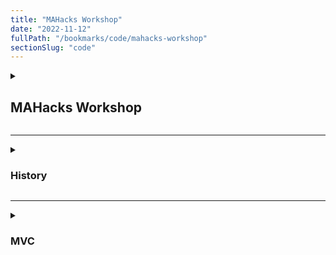 ```yaml
---
title: "MAHacks Workshop"
date: "2022-11-12"
fullPath: "/bookmarks/code/mahacks-workshop"
sectionSlug: "code"
---
```


<details>
<summary>

## MAHacks Workshop

</summary>

<p>


</p>
</details>

---

<details>
<summary>

### History

</summary>

<p>

- [About Ruby](https://www.ruby-lang.org/en/about/)
- [The History of Ruby — SitePoint](https://www.sitepoint.com/history-ruby/)
- [An introduction to Ruby Programming: the history of Ruby.](https://launchschool.com/books/ruby/read/introduction)
- [Ruby on Rails Study Guide: The History of Rails](https://code.tutsplus.com/articles/ruby-on-rails-study-guide-the-history-of-rails--net-29439)
- [Object-oriented programming - Wikipedia](https://en.wikipedia.org/wiki/Object-oriented_programming)
- [Active record pattern - Wikipedia](https://en.wikipedia.org/wiki/Active_record_pattern)
- [Ruby on Rails - Wikipedia](https://en.wikipedia.org/wiki/Ruby_on_Rails)

</p>
</details>

---

<details>
<summary>

### MVC

</summary>

<p>

- [Model-View-Controller (MVC) Explained Through Ordering Drinks At The Bar](https://medium.freecodecamp.org/model-view-controller-mvc-explained-through-ordering-drinks-at-the-bar-efcba6255053)

</p>
</details>
